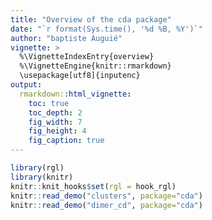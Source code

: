 ```yaml
---
title: "Overview of the cda package"
date: "`r format(Sys.time(), '%d %B, %Y')`"
author: "baptiste Auguié"
vignette: >
  %\VignetteIndexEntry{overview}
  %\VignetteEngine{knitr::rmarkdown}
  \usepackage[utf8]{inputenc}
output:
  rmarkdown::html_vignette:
    toc: true
    toc_depth: 2
    fig_width: 7
    fig_height: 4
    fig_caption: true
---
```



```r
library(rgl)
library(knitr)
knitr::knit_hooks$set(rgl = hook_rgl)
knitr::read_demo("clusters", package="cda")
knitr::read_demo("dimer_cd", package="cda")
```


```r
```

```r
```

```r
```

```r
```

